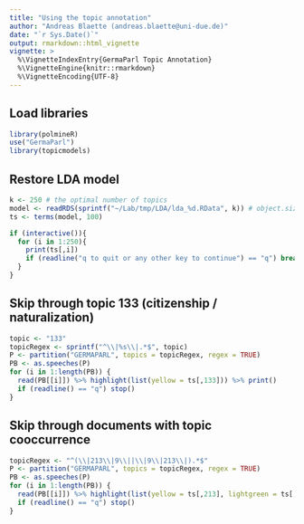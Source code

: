 ```yaml
---
title: "Using the topic annotation"
author: "Andreas Blaette (andreas.blaette@uni-due.de)"
date: "`r Sys.Date()`"
output: rmarkdown::html_vignette
vignette: >
  %\VignetteIndexEntry{GermaParl Topic Annotation}
  %\VignetteEngine{knitr::rmarkdown}
  %\VignetteEncoding{UTF-8}
---
```


## Load libraries

```r
library(polmineR)
use("GermaParl")
library(topicmodels)
```



## Restore LDA model

```r
k <- 250 # the optimal number of topics
model <- readRDS(sprintf("~/Lab/tmp/LDA/lda_%d.RData", k)) # object.size is ~ 1 GB
ts <- terms(model, 100)
```

```r
if (interactive()){
  for (i in 1:250){
    print(ts[,i])
    if (readline("q to quit or any other key to continue") == "q") break
  }
}
```


## Skip through topic 133 (citizenship / naturalization)

```r
topic <- "133"
topicRegex <- sprintf("^\\|%s\\|.*$", topic)
P <- partition("GERMAPARL", topics = topicRegex, regex = TRUE)
PB <- as.speeches(P)
for (i in 1:length(PB)) {
  read(PB[[i]]) %>% highlight(list(yellow = ts[,133])) %>% print()
  if (readline() == "q") stop()
}
```


## Skip through documents with topic cooccurrence

```r
topicRegex <- "^(\\|213\\|9\\||\\|9\\|213\\|).*$"
P <- partition("GERMAPARL", topics = topicRegex, regex = TRUE)
PB <- as.speeches(P)
for (i in 1:length(PB)) {
  read(PB[[i]]) %>% highlight(list(yellow = ts[,213], lightgreen = ts[,9])) %>% print()
  if (readline() == "q") stop()
}
```
